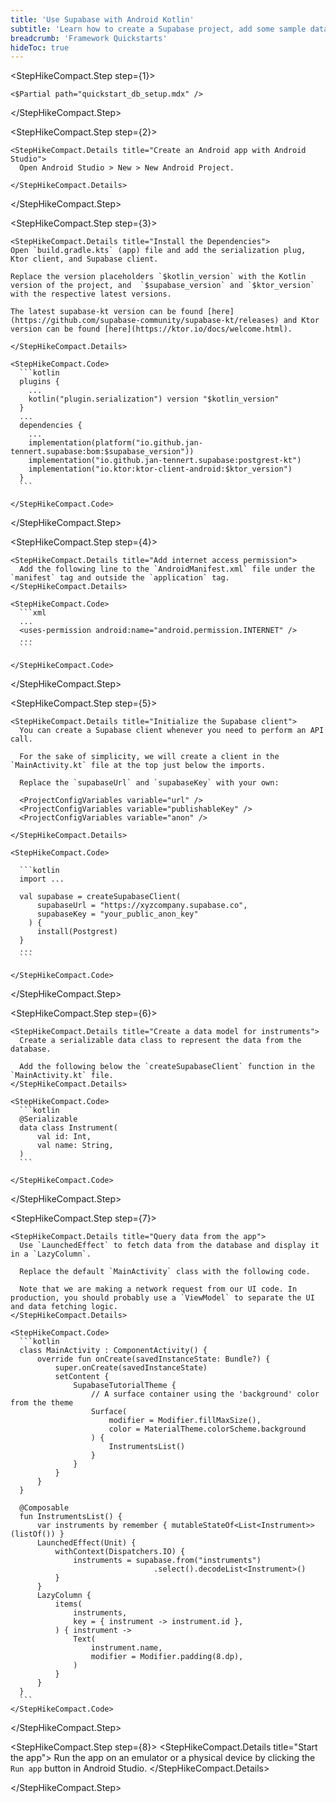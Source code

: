 ```yaml
---
title: 'Use Supabase with Android Kotlin'
subtitle: 'Learn how to create a Supabase project, add some sample data to your database, and query the data from an Android Kotlin app.'
breadcrumb: 'Framework Quickstarts'
hideToc: true
---
```


<StepHikeCompact>

  <StepHikeCompact.Step step={1}>

    <$Partial path="quickstart_db_setup.mdx" />

  </StepHikeCompact.Step>

  <StepHikeCompact.Step step={2}>

    <StepHikeCompact.Details title="Create an Android app with Android Studio">
      Open Android Studio > New > New Android Project.

    </StepHikeCompact.Details>

  </StepHikeCompact.Step>

  <StepHikeCompact.Step step={3}>

    <StepHikeCompact.Details title="Install the Dependencies">
    Open `build.gradle.kts` (app) file and add the serialization plug, Ktor client, and Supabase client.

    Replace the version placeholders `$kotlin_version` with the Kotlin version of the project, and  `$supabase_version` and `$ktor_version` with the respective latest versions.

    The latest supabase-kt version can be found [here](https://github.com/supabase-community/supabase-kt/releases) and Ktor version can be found [here](https://ktor.io/docs/welcome.html).

    </StepHikeCompact.Details>

    <StepHikeCompact.Code>
      ```kotlin
      plugins {
        ...
        kotlin("plugin.serialization") version "$kotlin_version"
      }
      ...
      dependencies {
        ...
        implementation(platform("io.github.jan-tennert.supabase:bom:$supabase_version"))
        implementation("io.github.jan-tennert.supabase:postgrest-kt")
        implementation("io.ktor:ktor-client-android:$ktor_version")
      }
      ```

    </StepHikeCompact.Code>

  </StepHikeCompact.Step>

  <StepHikeCompact.Step step={4}>

    <StepHikeCompact.Details title="Add internet access permission">
      Add the following line to the `AndroidManifest.xml` file under the `manifest` tag and outside the `application` tag.
    </StepHikeCompact.Details>

    <StepHikeCompact.Code>
      ```xml
      ...
      <uses-permission android:name="android.permission.INTERNET" />
      ...
      ```

    </StepHikeCompact.Code>

  </StepHikeCompact.Step>

  <StepHikeCompact.Step step={5}>

    <StepHikeCompact.Details title="Initialize the Supabase client">
      You can create a Supabase client whenever you need to perform an API call.

      For the sake of simplicity, we will create a client in the `MainActivity.kt` file at the top just below the imports.

      Replace the `supabaseUrl` and `supabaseKey` with your own:

      <ProjectConfigVariables variable="url" />
      <ProjectConfigVariables variable="publishableKey" />
      <ProjectConfigVariables variable="anon" />

    </StepHikeCompact.Details>

    <StepHikeCompact.Code>

      ```kotlin
      import ...

      val supabase = createSupabaseClient(
          supabaseUrl = "https://xyzcompany.supabase.co",
          supabaseKey = "your_public_anon_key"
        ) {
          install(Postgrest)
      }
      ...
      ```

    </StepHikeCompact.Code>

  </StepHikeCompact.Step>

  <StepHikeCompact.Step step={6}>

    <StepHikeCompact.Details title="Create a data model for instruments">
      Create a serializable data class to represent the data from the database.

      Add the following below the `createSupabaseClient` function in the `MainActivity.kt` file.
    </StepHikeCompact.Details>

    <StepHikeCompact.Code>
      ```kotlin
      @Serializable
      data class Instrument(
          val id: Int,
          val name: String,
      )
      ```

    </StepHikeCompact.Code>

  </StepHikeCompact.Step>

  <StepHikeCompact.Step step={7}>

    <StepHikeCompact.Details title="Query data from the app">
      Use `LaunchedEffect` to fetch data from the database and display it in a `LazyColumn`.

      Replace the default `MainActivity` class with the following code.

      Note that we are making a network request from our UI code. In production, you should probably use a `ViewModel` to separate the UI and data fetching logic.
    </StepHikeCompact.Details>

    <StepHikeCompact.Code>
      ```kotlin
      class MainActivity : ComponentActivity() {
          override fun onCreate(savedInstanceState: Bundle?) {
              super.onCreate(savedInstanceState)
              setContent {
                  SupabaseTutorialTheme {
                      // A surface container using the 'background' color from the theme
                      Surface(
                          modifier = Modifier.fillMaxSize(),
                          color = MaterialTheme.colorScheme.background
                      ) {
                          InstrumentsList()
                      }
                  }
              }
          }
      }

      @Composable
      fun InstrumentsList() {
          var instruments by remember { mutableStateOf<List<Instrument>>(listOf()) }
          LaunchedEffect(Unit) {
              withContext(Dispatchers.IO) {
                  instruments = supabase.from("instruments")
                                    .select().decodeList<Instrument>()
              }
          }
          LazyColumn {
              items(
                  instruments,
                  key = { instrument -> instrument.id },
              ) { instrument ->
                  Text(
                      instrument.name,
                      modifier = Modifier.padding(8.dp),
                  )
              }
          }
      }
      ```
    </StepHikeCompact.Code>

  </StepHikeCompact.Step>

  <StepHikeCompact.Step step={8}>
    <StepHikeCompact.Details title="Start the app">
      Run the app on an emulator or a physical device by clicking the `Run app` button in Android Studio.
    </StepHikeCompact.Details>

  </StepHikeCompact.Step>

</StepHikeCompact>
